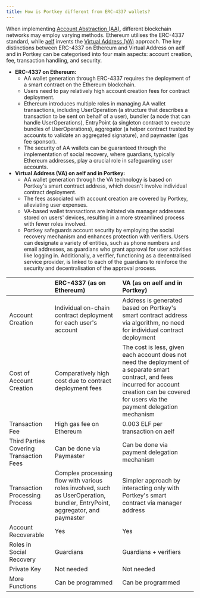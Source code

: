 ```yaml
---
title: How is Portkey different from ERC-4337 wallets?
---
```


When implementing [Account Abstraction (AA)](/docs/What-is-Account-Abstraction-AA-wallet ""), different blockchain networks may employ varying methods. Ethereum utilises the ERC-4337 standard, while [aelf](/docs/What-is-aelf "") invents the [Virtual Address (VA)](/docs/What-is-Portkeys-approach-to-realise-Account-Abstraction-AA "") approach. The key distinctions between ERC-4337 on Ethereum and Virtual Address on aelf and in Portkey can be categorised into four main aspects: account creation, fee, transaction handling, and security.

* **ERC-4337 on Ethereum:**
  * AA wallet generation through ERC-4337 requires the deployment of a smart contract on the Ethereum blockchain.
  * Users need to pay relatively high account creation fees for contract deployment.
  * Ethereum introduces multiple roles in managing AA wallet transactions, including UserOperation (a structure that describes a transaction to be sent on behalf of a user), bundler (a node that can handle UserOperations), EntryPoint (a singleton contract to execute bundles of UserOperations), aggregator (a helper contract trusted by accounts to validate an aggregated signature), and paymaster (gas fee sponsor).
  * The security of AA wallets can be guaranteed through the implementation of social recovery, where guardians, typically Ethereum addresses, play a crucial role in safeguarding user accounts.
* **Virtual Address (VA) on aelf and in Portkey:**
  * AA wallet generation through the VA technology is based on Portkey's smart contract address, which doesn't involve individual contract deployment.
  * The fees associated with account creation are covered by Portkey, alleviating user expenses.
  * VA-based wallet transactions are initiated via manager addresses stored on users' devices, resulting in a more streamlined process with fewer roles involved.
  * Portkey safeguards account security by employing the social recovery mechanism and enhances protection with verifiers. Users can designate a variety of entities, such as phone numbers and email addresses, as guardians who grant approval for user activities like logging in. Additionally, a verifier, functioning as a decentralised service provider, is linked to each of the guardians to reinforce the security and decentralisation of the approval process.

|  |ERC-4337 (as on Ethereum)|VA (as on aelf and in Portkey)|
|:------|:------|:------|
|Account Creation|Individual on-chain contract deployment for each user's account|Address is generated based on Portkey's smart contract address via algorithm, no need for individual contract deployment|
|Cost of Account Creation|Comparatively high cost due to contract deployment fees|The cost is less, given each account does not need the deployment of a separate smart contract, and fees incurred for account creation can be covered for users via the payment delegation mechanism|
|Transaction Fee|High gas fee on Ethereum|0.003 ELF per transaction on aelf|
|Third Parties Covering Transaction Fees|Can be done via Paymaster|Can be done via payment delegation mechanism|
|Transaction Processing Process|Complex processing flow with various roles involved, such as UserOperation, bundler, EntryPoint, aggregator, and paymaster|Simpler approach by interacting only with Portkey's smart contract via manager address|
|Account Recoverable|Yes|Yes|
|Roles in Social Recovery|Guardians|Guardians + verifiers|
|Private Key|Not needed|Not needed|
|More Functions|Can be programmed|Can be programmed|
